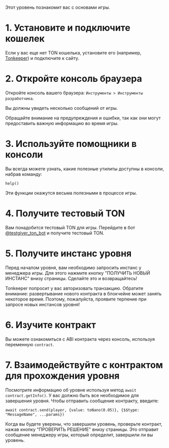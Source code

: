 Этот уровень познакомит вас с основами игры.

# 1. Установите и подключите кошелек

Если у вас еще нет TON кошелька, установите его (например, [Tonkeeper](https://tonkeeper.com/)) и подключите к сайту.

# 2. Откройте консоль браузера

Откройте консоль вашего браузера: `Инструменты > Инструменты разработчика`.

Вы должны увидеть несколько сообщений от игры.

Обращайте внимание на предупреждения и ошибки, так как они могут предоставить важную информацию во время игры.

# 3. Используйте помощники в консоли

Вы всегда можете узнать, какие полезные утилиты доступны в консоли, набрав команду:

`help()`

Эти функции окажутся весьма полезными в процессе игры.

# 4. Получите тестовый TON

Вам понадобится тестовый TON для игры. Перейдите в бот [@testgiver_ton_bot](https://t.me/testgiver_ton_bot) и получите тестовый TON.

# 5. Получите инстанс уровня

Перед началом уровня, вам необходимо запросить инстанс у менеджера игры. Для этого нажмите кнопку "ПОЛУЧИТЬ НОВЫЙ ИНСТАНС" внизу страницы. Сделайте это и возвращайтесь!

Tonkeeper попросит у вас авторизовать транзакцию. Обратите внимание: развертывание нового контракта в блокчейне может занять некоторое время. Поэтому, пожалуйста, проявите терпение при запросе новых инстансов уровня!

# 6. Изучите контракт

Вы можете ознакомиться с ABI контракта через консоль, используя переменную `contract`.

# 7. Взаимодействуйте с контрактом для прохождения уровня

Посмотрите информацию об уровне используя метод `await contract.getInfo()`.
У вас должно быть все необходимое для завершения уровня.
Чтобы отправить сообщение контракту, введите:

`await contract.send(player, {value: toNano(0.05)}, {$$type: "MessageName", ...params})`

Когда вы будете уверены, что завершили уровень, проверьте контракт, нажав кнопку "ПРОВЕРИТЬ РЕШЕНИЕ" внизу страницы.
Это отправит сообщение менеджеру игры, который определит, завершили ли вы уровень.
